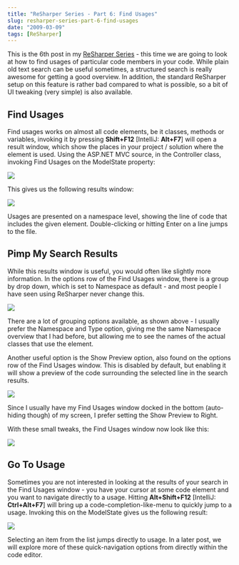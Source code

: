 ```yaml
---
title: "ReSharper Series - Part 6: Find Usages"
slug: resharper-series-part-6-find-usages
date: "2009-03-09"
tags: [ReSharper]
---
```


This is the 6th post in my [ReSharper Series](/2009/01/10/resharper-series/) - this time we are going to look at how to find usages of particular code members in your code. While plain old text search can be useful sometimes, a structured search is really awesome for getting a good overview. In addition, the standard ReSharper setup on this feature is rather bad compared to what is possible, so a bit of UI tweaking (very simple) is also available.
 
## Find Usages
 
Find usages works on almost all code elements, be it classes, methods or variables, invoking it by pressing **Shift+F12** [IntelliJ: **Alt+F7**] will open a result window, which show the places in your project / solution where the element is used. Using the ASP.NET MVC source, in the Controller class, invoking Find Usages on the ModelState property:
 
<img src="/WindowsLiveWriter/ReSharperSeriesPart8FindUsages_128DA/image_thumb_5.png" /> 
 
This gives us the following results window:
 
<img src="/WindowsLiveWriter/ReSharperSeriesPart8FindUsages_128DA/image_thumb_12.png" /> 
 
Usages are presented on a namespace level, showing the line of code that includes the given element. Double-clicking or hitting Enter on a line jumps to the file. 
 
## Pimp My Search Results
 
While this results window is useful, you would often like slightly more information. In the options row of the Find Usages window, there is a group by drop down, which is set to Namespace as default - and most people I have seen using ReSharper never change this.
 
<img src="/WindowsLiveWriter/ReSharperSeriesPart8FindUsages_128DA/image_thumb_7.png" /> 
 
There are a lot of grouping options available, as shown above - I usually prefer the Namespace and Type option, giving me the same Namespace overview that I had before, but allowing me to see the names of the actual classes that use the element.
 
Another useful option is the Show Preview option, also found on the options row of the Find Usages window. This is disabled by default, but enabling it will show a preview of the code surrounding the selected line in the search results.
 
<img src="/WindowsLiveWriter/ReSharperSeriesPart8FindUsages_128DA/image_thumb_9.png" /> 
 
Since I usually have my Find Usages window docked in the bottom (auto-hiding though) of my screen, I prefer setting the Show Preview to Right.
 
With these small tweaks, the Find Usages window now look like this:
 
<img src="/WindowsLiveWriter/ReSharperSeriesPart8FindUsages_128DA/image_thumb_11.png" />
 
## Go To Usage
 
Sometimes you are not interested in looking at the results of your search in the Find Usages window - you have your cursor at some code element and you want to navigate directly to a usage. Hitting **Alt+Shift+F12** [IntelliJ: **Ctrl+Alt+F7**] will bring up a code-completion-like-menu to quickly jump to a usage. Invoking this on the ModelState gives us the following result: 
 
<img src="/WindowsLiveWriter/ReSharperSeriesPart8FindUsages_128DA/image_thumb_4.png" /> 
 
Selecting an item from the list jumps directly to usage. In a later post, we will explore more of these quick-navigation options from directly within the code editor.
